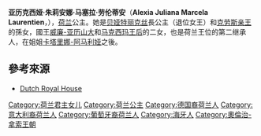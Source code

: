 {{NoteTA|zh-cn:马克西玛; zh-tw:麥克西瑪; zh-hk:麥西瑪;
|2=zh-cn:阿马利娅;zh-tw:艾瑪莉亞;
|3=zh-hans:贝娅特丽克丝; zh-hant:貝婭特麗克絲; zh-tw:畢翠絲; zh-hk:碧翠斯; zh-cn:贝娅特丽克丝;
|4=zh-cn:亚历克西娅; zh-tw:亞歷西亞;
}}
{{Infobox royalty|royal|consort
| name            = 亚历克西娅
| image           = Prinses Alexia, Wassenaar, najaar 2014.jpg
| caption         =亚历克西娅公主 (2014)
| spouse          =
| issue           =
| full name = 亚历克西娅·朱莉安娜·马塞拉·劳伦蒂安<br>Alexia Juliana Marcela Laurentien
| royal house     = [[奧蘭治-拿索王朝|奧蘭治-拿索]]
| father          = [[威廉-亚历山大_(荷兰)|威廉-亚历山大]]
| mother          = [[马克西玛_(荷兰王后)|马克西玛王后]]
| birth_date    = {{birth date and age|2005|6|25}}
| birth_place   = {{NET}}[[海牙|海牙]]{{link-nl|布罗诺沃醫院|Ziekenhuis Bronovo}} 
| religion        = [[基督教|基督教]] ([[荷蘭歸正教會|荷蘭歸正教會]])
|}}
{{Dutch Royal Family}}
'''亚历克西娅·朱莉安娜·马塞拉·劳伦蒂安'''（'''Alexia Juliana Marcela Laurentien'''，{{bd|2005年|6月26日|catIdx=Alexia}}），[[荷兰|荷兰]]公主。她是[[荷兰贝娅特丽克丝女王|贝娅特丽克丝]]長公主（退位女王）和[[克劳斯亲王_(荷兰)|克劳斯亲王]]的孫女，國王[[威廉-亚历山大_(荷兰)|威廉-亚历山大]]和[[马克西玛_(荷兰王后)|马克西玛王后]]的二女，也是荷兰王位的第二继承人，在姐姐[[卡塔里娜-阿马利娅_(荷兰)|卡塔里娜-阿马利娅]]之後。

== 參考來源 ==
*[https://web.archive.org/web/20070929135935/http://www.koninklijkhuis.nl/english/content.jsp?objectid=18208 Dutch Royal House]

{{DEFAULTSORT:Alexia Of The Netherlands}}
[[Category:荷兰君主女儿|Category:荷兰君主女儿]]
[[Category:荷兰公主|Category:荷兰公主]]
[[Category:德国裔荷兰人|Category:德国裔荷兰人]]
[[Category:意大利裔荷兰人|Category:意大利裔荷兰人]]
[[Category:葡萄牙裔荷兰人|Category:葡萄牙裔荷兰人]]
[[Category:海牙人|Category:海牙人]]
[[Category:奧倫治-拿索王朝|Category:奧倫治-拿索王朝]]